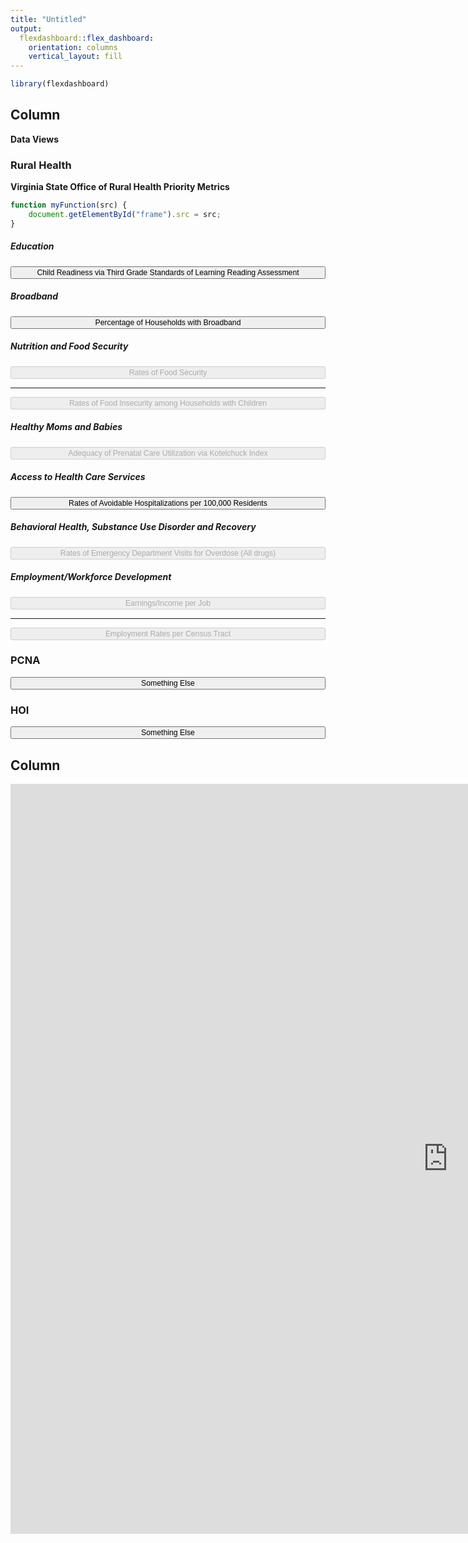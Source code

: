 ```yaml
---
title: "Untitled"
output: 
  flexdashboard::flex_dashboard:
    orientation: columns
    vertical_layout: fill
---
```

<style>
body {
  padding-top:0px
}
.navbar{
  visibility: hidden
}
.view_button{
  font-size: 0.875em;
  display: block;
  width: 100%;
}
</style>


```r
library(flexdashboard)
```

Column {data-width=200, .tabset}
-----------------------------------------------------------------------
<b>Data Views</b>

### Rural Health
<b>Virginia State Office of Rural Health Priority Metrics</b>

```js
function myFunction(src) { 
    document.getElementById("frame").src = src;
}
```

##### Education
<button type="button" class="view_button" onclick="myFunction('https://uva-bi-sdad.github.io/community_example/?max_year=2021&selected_year=2019&min_year=2019&selected_variable=3rd_grade_median_read_score:median_read_pass_rate&variable_type=Education&region_type=urban,mixed,rural&starting_shapes=county&plot_type=scatter')">Child Readiness via Third Grade Standards of Learning Reading Assessment</button> 

##### Broadband
<button type="button" class="view_button" onclick="myFunction('https://uva-bi-sdad.github.io/community_example/?max_year=2019&selected_year=2019&min_year=2017&selected_variable=pct_pop_broadband:perc_w_broadband&variable_type=Broadband&region_type=urban,mixed,rural&starting_shapes=county&plot_type=scatter')">Percentage of Households with Broadband</button>

##### Nutrition and Food Security
<button type="button" class="view_button" onclick="myFunction('')" disabled>Rates of Food Security</button>
<hr />
<button type="button" class="view_button" onclick="myFunction('')" disabled>Rates of Food Insecurity among Households with Children</button>

##### Healthy Moms and Babies
<button type="button" class="view_button" onclick="myFunction('')" disabled>Adequacy of Prenatal Care Utilization via Kotelchuck Index</button>

##### Access to Health Care Services
<button type="button" class="view_button" onclick="myFunction('https://uva-bi-sdad.github.io/community_example/?max_year=2021&selected_year=2021&min_year=2015&selected_variable=preventable_hospitalizations:prevent_hosp_rate&variable_type=Health&region_type=urban,mixed,rural&starting_shapes=county&plot_type=scatter')">Rates of Avoidable Hospitalizations per 100,000 Residents</button>

##### Behavioral Health, Substance Use Disorder and Recovery
<button type="button" class="view_button" onclick="myFunction('')" disabled>Rates of Emergency Department Visits for Overdose (All drugs)</button>

##### Employment/Workforce Development
<button type="button" class="view_button" onclick="myFunction('')" disabled>Earnings/Income per Job</button>
<hr />
<button type="button" class="view_button" onclick="myFunction('')" disabled>Employment Rates per Census Tract</button>


### PCNA

<button type="button" class="view_button" onclick="myFunction()">Something Else</button>

### HOI

<button type="button" class="view_button" onclick="myFunction()">Something Else</button>

Column {data-width=1400}
-----------------------------------------------------------------------

<iframe id="frame" src="https://uva-bi-sdad.github.io/community_example/?max_year=2021&selected_year=2021&min_year=2015&selected_variable=preventable_hospitalizations:prevent_hosp_rate&variable_type=Health&region_type=urban,mixed,rural&selected_district=4&plot_type=scatter" width="1400" height="1200" frameborder="0" scrolling="yes" data-external="1"></iframe>


